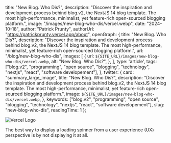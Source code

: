 
  title: "New Blog. Who Dis?",
  description: "Discover the inspiration and development process behind blog.v2, the NextJS 14 blog template. The most high-performance, minimalist, yet feature-rich open-sourced blogging platform.",
  image: "/images/new-blog-who-dis/vercel.webp",
  date: "2024-10-18",
  author: "Patrick Prunty",
  authorUrl: "https://patrickprunty.vercel.app/about",
  openGraph: {
    title: "New Blog. Who Dis?",
    description: "Discover the inspiration and development process behind blog.v2, the NextJS 14 blog template. The most high-performance, minimalist, yet feature-rich open-sourced blogging platform.",
    url: "/blog/new-blog-who-dis",
    images: [
      {
        url: `${SITE_URL}/images/new-blog-who-dis/vercel.webp`,
        alt: "New Blog. Who Dis?",
      },
    ],
    type: 'article',
    tags: ["blog.v2", "programming", "open source", "blogging", "technology", "nextjs", "react", "software developement"],
  },
  twitter: {
    card: "summary_large_image",
    title: "New Blog. Who Dis?",
    description: "Discover the inspiration and development process behind blog.v2, the NextJS 14 blog template. The most high-performance, minimalist, yet feature-rich open-sourced blogging platform.",
    image: `${SITE_URL}/images/new-blog-who-dis/vercel.webp`,
  },
  keywords: ["blog.v2", "programming", "open source", "blogging", "technology", "nextjs", "react", "software developement"],
  slug: "new-blog-who-dis",
  readingTime: 1
};

![Vercel Logo](/images/new-blog-who-dis/vercel.webp)

The best way to display a loading spinner from a user experience (UX) perspective is by not displaying it at all.